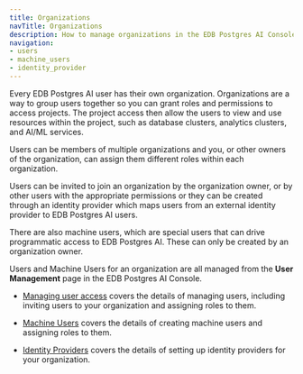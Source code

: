 ```yaml
---
title: Organizations
navTitle: Organizations
description: How to manage organizations in the EDB Postgres AI Console.
navigation:
- users
- machine_users
- identity_provider
---
```


Every EDB Postgres AI user has their own organization. 
Organizations are a way to group users together so you can grant roles and permissions to access projects. 
The project access then allow the users to view and use resources within the project, such as database clusters, analytics clusters, and AI/ML services.

Users can be members of multiple organizations and you, or other owners of the organization, can assign them different roles within each organization.

Users can be invited to join an organization by the organization owner, or by other users with the appropriate permissions or they can be created through an identity provider which maps users from an external identity provider to EDB Postgres AI users.

There are also machine users, which are special users that can drive programmatic access to EDB Postgres AI. These can only be created by an organization owner.

Users and Machine Users for an organization are all managed from the **User Management** page in the EDB Postgres AI Console.

* [Managing user access](./users) covers the details of managing users, including inviting users to your organization and assigning roles to them.

* [Machine Users](./machine-users) covers the details of creating machine users and assigning roles to them.

* [Identity Providers](./identity-providers) covers the details of setting up identity providers for your organization.




